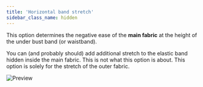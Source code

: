 ```yaml
---
title: 'Horizontal band stretch'
sidebar_class_name: hidden
---
```


This option determines the negative ease of the **main fabric** at the height of the under bust band (or waistband).

You can (and probably should) add additional stretch to the elastic band hidden inside the main fabric.
This is not what this option is about.
This option is solely for the stretch of the outer fabric.

![Preview](../bandstretch.svg)
